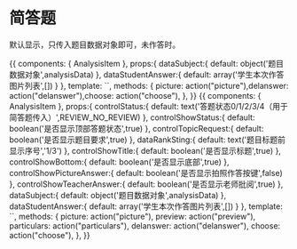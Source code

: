



<Meta title="wap业务组件|简答题" component={AnalysisItem} decorators={[withKnobs({escapeHTML:false})]} />

# 简答题

<Props of={AnalysisItem} /> 

默认显示，只传入题目数据对象即可，未作答时。


<Preview>
  <Story name="默认状态/未作答">
    {{   
      components: { AnalysisItem },
      props:{
        dataSubject:{
          default: object('题目数据对象',analysisData)
        },
        dataStudentAnswer:{
          default: array('学生本次作答图片列表',[])
        }
      },
      template: `<analysis-item  @picture="picture"  @choose="choose" :dataStudentAnswer="dataStudentAnswer" :dataSubject="dataSubject" @delanswer="delanswer"></analysis-item>`,
      methods: { picture: action("picture"),delanswer: action("delanswer"),choose: action("choose"), },
    }} 
  </Story>
</Preview>


<Preview>
  <Story name="自定义状态/已作答">
    {{   
      components: { AnalysisItem },
      props:{
        controlStatus:{
          default: text('答题状态0/1/2/3/4（用于简答题传入）',REVIEW_NO_REVIEW)
        },
        controlShowStatus:{
          default: boolean('是否显示顶部答题状态',true)
        },
        controlTopicRequest:{
          default: boolean('是否显示题目要求',true)
        },
        dataRankSting:{
          default: text('题目标题前显示序号','1/3')
        },
        controlShowTitle:{
          default: boolean('是否显示标题',true)
        },
        controlShowBottom:{
          default: boolean('是否显示底部',true)
        },
        controlShowPictureAnswer:{
          default: boolean('是否显示拍照作答按键',false)
        },
        controlShowTeacherAnswer:{
          default: boolean('是否显示老师批阅',true)
        },
        dataSubject:{
          default: object('题目数据对象',analysisData)
        },
        dataStudentAnswer:{
          default: array('学生本次作答图片列表',[])
        }
      },
      template: `<analysis-item  @picture="picture"  @choose="choose"  @preview="preview" @particulars="particulars" @delanswer="delanswer" 
      :dataSubject="dataSubject" :controlShowTeacherAnswer="controlShowTeacherAnswer" :controlShowStatus="controlShowStatus" 
      :dataRankSting="dataRankSting" :controlTopicRequest="controlTopicRequest" :controlStatus="controlStatus" 
      :controlShowBottom="controlShowBottom" :dataStudentAnswer="dataStudentAnswer"  :controlShowPictureAnswer="controlShowPictureAnswer" :controlShowTitle="controlShowTitle"></analysis-item>`,
      methods:
        { 
          picture: action("picture"),
          preview: action("preview"),
          particulars: action("particulars"),
          delanswer: action("delanswer"),
          choose: action("choose"),
        },
    }} 
  </Story>
</Preview>

